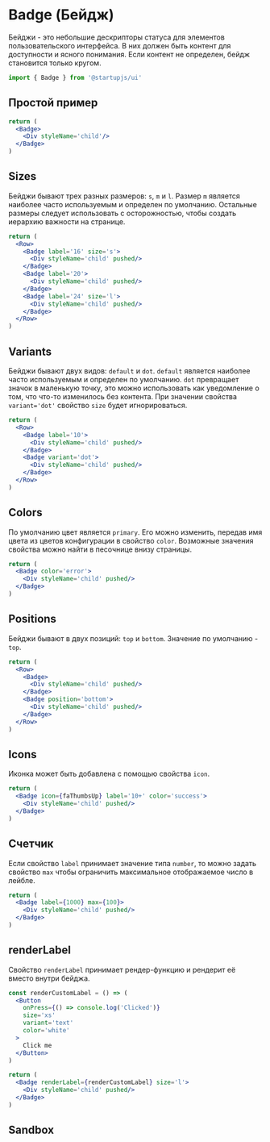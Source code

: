 
# Badge (Бейдж)

Бейджи - это небольшие дескрипторы статуса для элементов пользовательского интерфейса. В них должен быть контент для доступности и ясного понимания. Если контент не определен, бейдж становится только кругом.

```js
import { Badge } from '@startupjs/ui'
```

## Простой пример

```jsx example
return (
  <Badge>
    <Div styleName='child'/>
  </Badge>
)
```

## Sizes

Бейджи бывают трех разных размеров: `s`, `m` и `l`. Размер `m` является наиболее часто используемым и определен по умолчанию. Остальные размеры следует использовать с осторожностью, чтобы создать иерархию важности на странице.

```jsx example
return (
  <Row>
    <Badge label='16' size='s'>
      <Div styleName='child' pushed/>
    </Badge>
    <Badge label='20'>
      <Div styleName='child' pushed/>
    </Badge>
    <Badge label='24' size='l'>
      <Div styleName='child' pushed/>
    </Badge>
  </Row>
)
```

## Variants

Бейджи бывают двух видов: `default` и `dot`. `default` является наиболее часто используемым и определен по умолчанию. `dot` превращает значок в маленькую точку, это можно использовать как уведомление о том, что что-то изменилось без контента. При значении свойства `variant='dot'` свойство `size` будет игнорироваться.

```jsx example
return (
  <Row>
    <Badge label='10'>
      <Div styleName='child' pushed/>
    </Badge>
    <Badge variant='dot'>
      <Div styleName='child' pushed/>
    </Badge>
  </Row>
)
```

## Colors

По умолчанию цвет является `primary`. Его можно изменить, передав имя цвета из цветов конфигурации в свойство `color`. Возможные значения свойства можно найти в песочнице внизу страницы.

```jsx example
return (
  <Badge color='error'>
    <Div styleName='child' pushed/>
  </Badge>
)
```

## Positions

Бейджи бывают в двух позиций: `top` и `bottom`. Значение по умолчанию - `top`.

```jsx example
return (
  <Row>
    <Badge>
      <Div styleName='child' pushed/>
    </Badge>
    <Badge position='bottom'>
      <Div styleName='child' pushed/>
    </Badge>
  </Row>
)
```

## Icons

Иконка может быть добавлена с помощью свойства `icon`.

```jsx example
return (
  <Badge icon={faThumbsUp} label='10+' color='success'>
    <Div styleName='child' pushed/>
  </Badge>
)
```

## Счетчик

Если свойство `label` принимает значение типа `number`, то можно задать свойство `max` чтобы ограничить максимальное отображаемое число в лейбле.

```jsx example
return (
  <Badge label={1000} max={100}>
    <Div styleName='child' pushed/>
  </Badge>
)
```

## renderLabel

Свойство `renderLabel` принимает рендер-функцию и рендерит её вместо внутри бейджа.

```jsx example
const renderCustomLabel = () => (
  <Button
    onPress={() => console.log('Clicked')}
    size='xs'
    variant='text'
    color='white'
  >
    Click me
  </Button>
)

return (
  <Badge renderLabel={renderCustomLabel} size='l'>
    <Div styleName='child' pushed/>
  </Badge>
)
```

## Sandbox

<Sandbox Component={Badge} />
